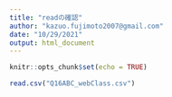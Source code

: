 ```yaml
---
title: "readの確認"
author: "kazuo.fujimoto2007@gmail.com"
date: "10/29/2021"
output: html_document
---
```


```r
knitr::opts_chunk$set(echo = TRUE)
```

```r
read.csv("Q16ABC_webClass.csv")
```

